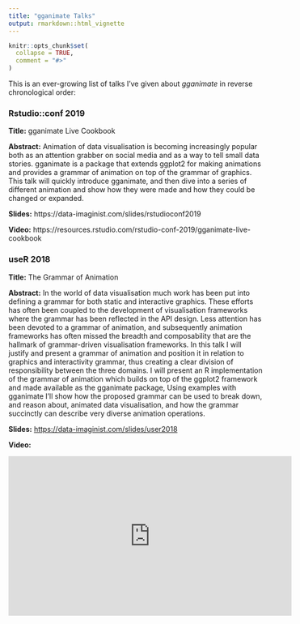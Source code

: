 ```yaml
---
title: "gganimate Talks"
output: rmarkdown::html_vignette
---
```


```r
knitr::opts_chunk$set(
  collapse = TRUE,
  comment = "#>"
)
```

This is an ever-growing list of talks I've given about *gganimate* in reverse
chronological order:

### Rstudio::conf 2019
**Title:** gganimate Live Cookbook

**Abstract:** Animation of data visualisation is becoming increasingly popular 
both as an attention grabber on social media and as a way to tell small data 
stories. gganimate is a package that extends ggplot2 for making animations and 
provides a grammar of animation on top of the grammar of graphics. This talk 
will quickly introduce gganimate, and then dive into a series of different 
animation and show how they were made and how they could be changed or expanded.

**Slides:** https://data-imaginist.com/slides/rstudioconf2019

**Video:** https://resources.rstudio.com/rstudio-conf-2019/gganimate-live-cookbook

### useR 2018
**Title:** The Grammar of Animation

**Abstract:** In the world of data visualisation much work has been put into 
defining a grammar for both static and interactive graphics. These efforts has 
often been coupled to the development of visualisation frameworks where the 
grammar has been reflected in the API design. Less attention has been devoted to 
a grammar of animation, and subsequently animation frameworks has often missed 
the breadth and composability that are the hallmark of grammar-driven 
visualisation frameworks. In this talk I will justify and present a grammar of 
animation and position it in relation to graphics and interactivity grammar, 
thus creating a clear division of responsibility between the three domains. I 
will present an R implementation of the grammar of animation which builds on top 
of the ggplot2 framework and made available as the gganimate package, Using 
examples with gganimate I'll show how the proposed grammar can be used to break 
down, and reason about, animated data visualisation, and how the grammar 
succinctly can describe very diverse animation operations.

**Slides:** <https://data-imaginist.com/slides/user2018>

**Video:** 

<iframe width="560" height="315" src="https://www.youtube.com/embed/21ZWDrTukEs" frameborder="0" allow="accelerometer; autoplay; encrypted-media; gyroscope; picture-in-picture" allowfullscreen></iframe>
